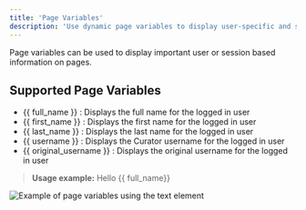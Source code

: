 ```yaml
---
title: 'Page Variables'
description: 'Use dynamic page variables to display user-specific and session-based information within page content.'
---
```


Page variables can be used to display important user or session based information on pages.

## Supported Page Variables

- {{ full_name }} : Displays the full name for the logged in user
- {{ first_name }} : Displays the first name for the logged in user
- {{ last_name }} : Displays the last name for the logged in user
- {{ username }} : Displays the Curator username for the logged in user
- {{ original_username }} : Displays the original username for the logged in user

> **Usage example:** Hello {{ full_name}}

![Example of page variables using the text element](https://curator.interworks.com/file/page-variables-example)
